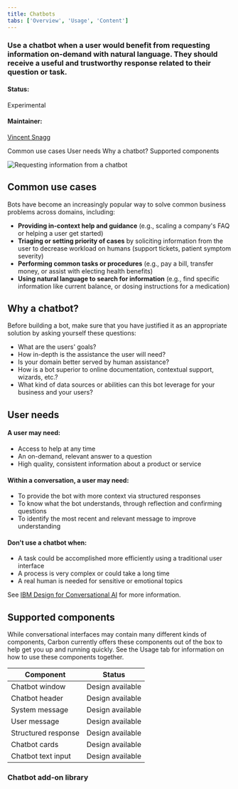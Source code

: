 ```yaml
---
title: Chatbots
tabs: ['Overview', 'Usage', 'Content']
---
```


### Use a chatbot when a user would benefit from requesting information on-demand with natural language. They should receive a useful and trustworthy response related to their question or task.

#### Status:

Experimental

#### Maintainer:

[Vincent Snagg](https://github.com/vincentsnagg)

<AnchorLinks>

<AnchorLink>Common use cases</AnchorLink>
<AnchorLink>User needs</AnchorLink>
<AnchorLink>Why a chatbot?</AnchorLink>
<AnchorLink>Supported components</AnchorLink>

</AnchorLinks>

![Requesting information from a chatbot](images/chatbot-0.png)

## Common use cases

Bots have become an increasingly popular way to solve common business problems across domains, including:

- **Providing in-context help and guidance** (e.g., scaling a company's FAQ or helping a user get started)
- **Triaging or setting priority of cases** by soliciting information from the user to decrease workload on humans (support tickets, patient symptom severity)
- **Performing common tasks or procedures** (e.g., pay a bill, transfer money, or assist with electing health benefits)
- **Using natural language to search for information** (e.g., find specific information like current balance, or dosing instructions for a medication)

## Why a chatbot?

Before building a bot, make sure that you have justified it as an appropriate solution by asking yourself these questions:

- What are the users' goals?
- How in-depth is the assistance the user will need?
- Is your domain better served by human assistance?
- How is a bot superior to online documentation, contextual support, wizards, etc.?
- What kind of data sources or abilities can this bot leverage for your business and your users?

## User needs

#### A user may need:

- Access to help at any time
- An on-demand, relevant answer to a question
- High quality, consistent information about a product or service

#### Within a conversation, a user may need:

- To provide the bot with more context via structured responses
- To know what the bot understands, through reflection and confirming questions
- To identify the most recent and relevant message to improve understanding

#### Don't use a chatbot when:

- A task could be accomplished more efficiently using a traditional user interface
- A process is very complex or could take a long time
- A real human is needed for sensitive or emotional topics

See [IBM Design for Conversational AI](https://www.ibm.com/design/ai/conversation) for more information.

## Supported components

While conversational interfaces may contain many different kinds of components, Carbon currently offers these components out of the box to help get you up and running quickly. See the Usage tab for information on how to use these components together.

| Component           | Status           |
| ------------------- | ---------------- |
| Chatbot window      | Design available |
| Chatbot header      | Design available |
| System message      | Design available |
| User message        | Design available |
| Structured response | Design available |
| Chatbot cards       | Design available |
| Chatbot text input  | Design available |

### Chatbot add-on library

<Row className="tile--resource--no-margin tile--group">
  <Column colLg="4" colMd="4" noGutterSm>
    <ResourceCard
      title="Chatbot Sketch library"
      href="https://ibm.box.com/s/7vauj3l8o88wukv6p80lddwhjlonoipd"
      type="resource">
      <MdxIcon name="sketch" />
    </ResourceCard>
  </Column>
</Row>

